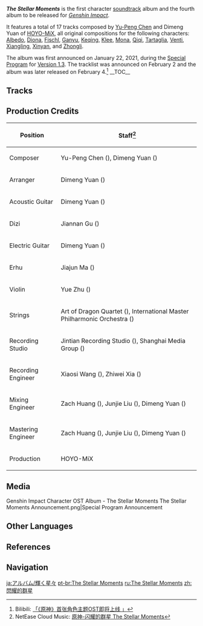 {{Album Infobox
|image       = The Stellar Moments.png
|type        = Character Original Soundtracks
|series      = The Stellar Moments (Album Series)
|releaseDate = 2021-02-04
|length      = 23 min 22 sec - 17 Tracks
|spotify     = 0mSbKAlNwSFHlKL4i3OIsn
|youtube     = OLAK5uy_nigEqFARVQhXoevIK_369chPTwOxM5Ai8
|previous    = [[Jade Moon Upon a Sea of Clouds]]
|next        = [[Vortex of Legends]]
|nextVolume  = [[The Stellar Moments Vol. 2]]
}}
'''''The Stellar Moments''''' is the first character [[soundtrack]] album and the fourth album to be released for ''[[Genshin Impact]]''.

It features a total of 17 tracks composed by [[Yu-Peng Chen]] and Dimeng Yuan of [[HOYO-MiX]], all original compositions for the following characters: [[Albedo]], [[Diona]], [[Fischl]], [[Ganyu]], [[Keqing]], [[Klee]], [[Mona]], [[Qiqi]], [[Tartaglia]], [[Venti]], [[Xiangling]], [[Xinyan]], and [[Zhongli]].

The album was first announced on January 22, 2021, during the [[Special Program]] for [[Version 1.3]]. The tracklist was announced on February 2 and the album was later released on February 4.<ref>Bilibili: [https://t.bilibili.com/487150008356867940 「《原神》首张角色主题OST即将上线 」]</ref>
__TOC__
==Tracks==
{{Soundtracks by Category Table|The Stellar Moments Soundtracks|hidealbum=1}}

==Production Credits==
{| class="wikitable" style="text-align:left; height:0.5em"
! Position
! Staff<ref>NetEase Cloud Music: [https://music.163.com/#/album?id=122524667 原神-闪耀的群星 The Stellar Moments]</ref>
|-
! Composer
| Yu-Peng Chen ({{zh|陈致逸}}), Dimeng Yuan ({{zh|苑迪萌}})
|-
! Arranger
| Dimeng Yuan ({{zh|苑迪萌}})
|-
! Acoustic Guitar
| Dimeng Yuan ({{zh|苑迪萌}})
|-
! Dizi
| Jiannan Gu ({{zh|顾剑楠}})
|-
! Electric Guitar
| Dimeng Yuan ({{zh|苑迪萌}})
|-
! Erhu
| Jiajun Ma ({{zh|马稼骏}})
|-
! Violin
| Yue Zhu ({{zh|朱玥}})
|-
! Strings
| Art of Dragon Quartet ({{zh|龙之艺四重奏}}), International Master Philharmonic Orchestra ({{zh|国际首席爱乐乐团}})
|-
! Recording Studio
| Jintian Recording Studio ({{zh|金田录音棚}}), Shanghai Media Group ({{zh|上海广播大厦}})
|-
! Recording Engineer
| Xiaosi Wang ({{zh|王小四}}), Zhiwei Xia ({{zh|夏之炜}})
|-
! Mixing Engineer
| Zach Huang ({{zh|黄巍}}), Junjie Liu ({{zh|刘俊杰}}), Dimeng Yuan ({{zh|苑迪萌}})
|-
! Mastering Engineer
| Zach Huang ({{zh|黄巍}}), Junjie Liu ({{zh|刘俊杰}}), Dimeng Yuan ({{zh|苑迪萌}})
|-
! Production
| HOYO-MiX
|}

==Media==
<gallery>
Genshin Impact Character OST Album - The Stellar Moments
The Stellar Moments Announcement.png|Special Program Announcement
</gallery>

==Other Languages==
{{Other Languages
|en      = The Stellar Moments
|zhs     = 闪耀的群星
|zhs_rm  = Shǎnyào de Qúnxīng
|zht     = 閃耀的群星
|zht_rm  = Shǎnyào de Qúnxīng
|zh_tl   = Shining Stars
|ja      = 輝く星々
|ja_rm   = Kagayaku Hoshiboshi
|ja_tl   = Shining Stars
|ko      = 빛나는 뭇별
|ko_rm   = Binnaneun Mutbyeol
|ko_tl   = Many Shining Stars
|tr      = 
|tr_tl   = 
|it      = 
|it_tl   = 
}}

==References==
{{Reflist}}

==Navigation==
{{Soundtrack Navbox|The Stellar Moments}}

[[ja:アルバム/輝く星々]]
[[pt-br:The Stellar Moments]]
[[ru:The Stellar Moments]]
[[zh:閃耀的群星]]